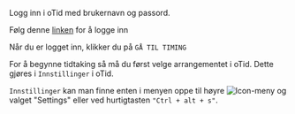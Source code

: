 Logg inn i oTid med brukernavn og passord.

Følg denne [linken](https://otid.no/) for å logge inn

Når du er logget inn, klikker du på `GÅ TIL TIMING`

For å begynne tidtaking så må du først velge arrangementet i oTid. Dette gjøres i `Innstillinger` i oTid.

`Innstillinger` kan man finne enten i menyen oppe til høyre ![Icon-meny](/img/Ikonmeny.png) og valget "Settings" eller ved hurtigtasten `"Ctrl + alt + s"`.